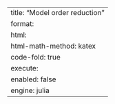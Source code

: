 ---
title: "Model order reduction"
format:
    html:
        html-math-method: katex
        code-fold: true
execute:
    enabled: false
engine: julia
---